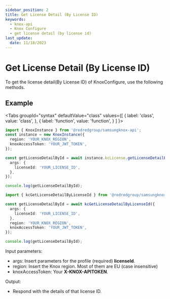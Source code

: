 ```yaml
---
sidebar_position: 2
title: Get License Detail (By License ID)
keywords:
  - knox-api
  - Knox Configure
  - get license detail (by license id)
last_update:
  date: 11/18/2023
---
```



# Get License Detail (By License ID)

To get the license detail(By License ID) of KnoxConfigure, use the following methods.

## Example

<Tabs
  groupId="syntax"
  defaultValue="class"
  values={[
    { label: 'class', value: 'class', },
    { label: 'function', value: 'function', }
  ]
}>
<TabItem value="class">

```ts
import { KnoxInstance } from '@redredgroup/samsungknox-api';
const instance = new KnoxInstance({
  region: 'YOUR_KNOX_REGION',
  knoxAccessToken: 'YOUR_JWT_TOKEN',
});

const getLicenseDetailById = await instance.kcLicense.getLicenseDetailByLicenseId({
  args: {
    licenseId: 'YOUR_LICENSE_ID',
  },
});

console.log(getLicenseDetailById);
```

</TabItem>

<TabItem value="function">

```ts
import { kcGetLicenseDetailByLicenseId } from '@redredgroup/samsungknox-api';

const getLicenseDetailById = await kcGetLicenseDetailByLicenseId({
  args: {
    licenseId: 'YOUR_LICENSE_ID',
  },
  region: 'YOUR_KNOX_REGION',
  knoxAccessToken: 'YOUR_JWT_TOKEN',
});

console.log(getLicenseDetailById);
```

</TabItem>
</Tabs>

Input parameters:

- args: Insert parameters for the profile (required) **licenseId**.
- region: Insert the Knox region. Most of them are EU (case insensitive)
- knoxAccessToken: Your **X-KNOX-APITOKEN**.

Output:

- Respond with the details of that license ID.
